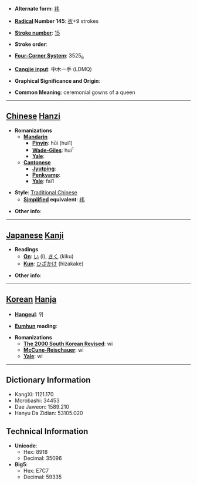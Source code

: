 * '''Alternate form''': [[袆]]

* '''[[Wiktionary:Chinese radical index| Radical]] Number 145''': [[Wiktionary:Chinese radical index 衣|衣]]+9 strokes

* '''[[Wiktionary:Chinese total strokes index|Stroke number]]''': [[Wiktionary:Chinese total strokes index 15|15]]

* '''Stroke order''': 

* '''[[Wiktionary:Chinese four corner index|Four-Corner System]]''': 3525<sub>6</sub>

* '''[[Wiktionary:Chinese Cangjie index|Cangjie input]]''': 中木一手 (LDMQ)

* '''Graphical Significance and Origin''': 

* '''Common Meaning''': ceremonial gowns of a queen

----

== [[Chinese]] [[Hanzi]] ==

* '''Romanizations'''
** '''[[Mandarin]]'''
*** '''[[Pinyin]]''': hūi (hui1)
*** '''[[Wade-Giles]]''': hui<sup>1</sup>
*** '''[[Yale]]''': 
** '''[[Cantonese]]'''
*** '''[[Jyutping]]''':
*** '''[[Penkyamp]]''': 
*** '''[[Yale]]''': fai1

* '''Style''': [[Traditional Chinese]] 
** '''[[Simplified Chinese|Simplified]] equivalent''': [[袆]]

* '''Other info''': 

----

== [[Japanese]] [[Kanji]] ==

* '''Readings'''
** '''[[On]]''': [[い]] (i), [[きく]] (kiku)
** '''[[Kun]]''': [[ひざかけ]] (hizakake)

* '''Other info''':  

----

== [[Korean]] [[Hanja]] ==

* '''[[Hangeul]]''': 위

* '''[[Eumhun]] reading''': 

* '''Romanizations'''
** '''[[The 2000 South Korean Revised Romanization|The 2000 South Korean Revised]]''': wi
** '''[[McCune-Reischauer]]''': wi
** '''[[Yale]]''': wi

----

== Dictionary Information ==

* KangXi: 1121.170
* Morobashi: 34453
* Dae Jaweon: 1589.210
* Hanyu Da Zidian: 53105.020

== Technical Information ==

* '''Unicode''':
** Hex: 8918
** Decimal: 35096
* '''Big5''':
** Hex: E7C7
** Decimal: 59335